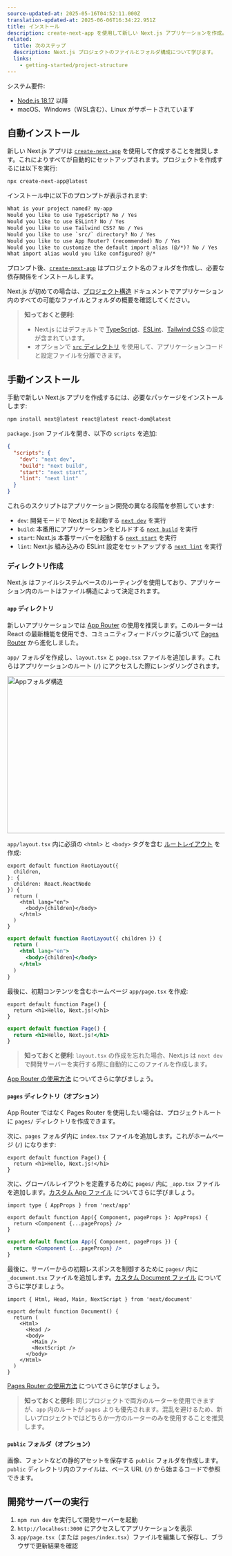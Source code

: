 ```yaml
---
source-updated-at: 2025-05-16T04:52:11.000Z
translation-updated-at: 2025-06-06T16:34:22.951Z
title: インストール
description: create-next-app を使用して新しい Next.js アプリケーションを作成。TypeScript、スタイル設定、`next.config.js` ファイルの構成を行います。
related:
  title: 次のステップ
  description: Next.js プロジェクトのファイルとフォルダ構成について学びます。
  links:
    - getting-started/project-structure
---
```


システム要件:

- [Node.js 18.17](https://nodejs.org/) 以降
- macOS、Windows（WSL含む）、Linux がサポートされています

## 自動インストール

新しい Next.js アプリは [`create-next-app`](/docs/app/api-reference/cli/create-next-app) を使用して作成することを推奨します。これによりすべてが自動的にセットアップされます。プロジェクトを作成するには以下を実行:

```bash filename="ターミナル"
npx create-next-app@latest
```

インストール中に以下のプロンプトが表示されます:

```txt filename="ターミナル"
What is your project named? my-app
Would you like to use TypeScript? No / Yes
Would you like to use ESLint? No / Yes
Would you like to use Tailwind CSS? No / Yes
Would you like to use `src/` directory? No / Yes
Would you like to use App Router? (recommended) No / Yes
Would you like to customize the default import alias (@/*)? No / Yes
What import alias would you like configured? @/*
```

プロンプト後、[`create-next-app`](/docs/app/api-reference/cli/create-next-app) はプロジェクト名のフォルダを作成し、必要な依存関係をインストールします。

Next.js が初めての場合は、[プロジェクト構造](/docs/getting-started/project-structure) ドキュメントでアプリケーション内のすべての可能なファイルとフォルダの概要を確認してください。

> **知っておくと便利**:
>
> - Next.js にはデフォルトで [TypeScript](/docs/app/building-your-application/configuring/typescript)、[ESLint](/docs/app/building-your-application/configuring/eslint)、[Tailwind CSS](/docs/app/building-your-application/styling/tailwind-css) の設定が含まれています。
> - オプションで [`src` ディレクトリ](/docs/app/building-your-application/configuring/src-directory) を使用して、アプリケーションコードと設定ファイルを分離できます。

## 手動インストール

手動で新しい Next.js アプリを作成するには、必要なパッケージをインストールします:

```bash filename="ターミナル"
npm install next@latest react@latest react-dom@latest
```

`package.json` ファイルを開き、以下の `scripts` を追加:

```json filename="package.json"
{
  "scripts": {
    "dev": "next dev",
    "build": "next build",
    "start": "next start",
    "lint": "next lint"
  }
}
```

これらのスクリプトはアプリケーション開発の異なる段階を参照しています:

- `dev`: 開発モードで Next.js を起動する [`next dev`](/docs/app/api-reference/cli/next#next-dev-options) を実行
- `build`: 本番用にアプリケーションをビルドする [`next build`](/docs/app/api-reference/cli/next#next-build-options) を実行
- `start`: Next.js 本番サーバーを起動する [`next start`](/docs/app/api-reference/cli/next#next-start-options) を実行
- `lint`: Next.js 組み込みの ESLint 設定をセットアップする [`next lint`](/docs/app/api-reference/cli/next#next-lint-options) を実行

### ディレクトリ作成

Next.js はファイルシステムベースのルーティングを使用しており、アプリケーション内のルートはファイル構造によって決定されます。

#### `app` ディレクトリ

新しいアプリケーションでは [App Router](/docs/app) の使用を推奨します。このルーターは React の最新機能を使用でき、コミュニティフィードバックに基づいて [Pages Router](/docs/pages) から進化しました。

`app/` フォルダを作成し、`layout.tsx` と `page.tsx` ファイルを追加します。これらはアプリケーションのルート (`/`) にアクセスした際にレンダリングされます。

<Image
  alt="Appフォルダ構造"
  srcLight="/docs/light/app-getting-started.png"
  srcDark="/docs/dark/app-getting-started.png"
  width="1600"
  height="363"
/>

`app/layout.tsx` 内に必須の `<html>` と `<body>` タグを含む [ルートレイアウト](/docs/app/building-your-application/routing/pages-and-layouts#root-layout-required) を作成:

```tsx filename="app/layout.tsx" switcher
export default function RootLayout({
  children,
}: {
  children: React.ReactNode
}) {
  return (
    <html lang="en">
      <body>{children}</body>
    </html>
  )
}
```

```jsx filename="app/layout.js" switcher
export default function RootLayout({ children }) {
  return (
    <html lang="en">
      <body>{children}</body>
    </html>
  )
}
```

最後に、初期コンテンツを含むホームページ `app/page.tsx` を作成:

```tsx filename="app/page.tsx" switcher
export default function Page() {
  return <h1>Hello, Next.js!</h1>
}
```

```jsx filename="app/page.js" switcher
export default function Page() {
  return <h1>Hello, Next.js!</h1>
}
```

> **知っておくと便利**: `layout.tsx` の作成を忘れた場合、Next.js は `next dev` で開発サーバーを実行する際に自動的にこのファイルを作成します。

[App Router の使用方法](/docs/app/building-your-application/routing/defining-routes) についてさらに学びましょう。

#### `pages` ディレクトリ（オプション）

App Router ではなく Pages Router を使用したい場合は、プロジェクトルートに `pages/` ディレクトリを作成できます。

次に、`pages` フォルダ内に `index.tsx` ファイルを追加します。これがホームページ (`/`) になります:

```tsx filename="pages/index.tsx" switcher
export default function Page() {
  return <h1>Hello, Next.js!</h1>
}
```

次に、グローバルレイアウトを定義するために `pages/` 内に `_app.tsx` ファイルを追加します。[カスタム App ファイル](/docs/pages/building-your-application/routing/custom-app) についてさらに学びましょう。

```tsx filename="pages/_app.tsx" switcher
import type { AppProps } from 'next/app'

export default function App({ Component, pageProps }: AppProps) {
  return <Component {...pageProps} />
}
```

```jsx filename="pages/_app.js" switcher
export default function App({ Component, pageProps }) {
  return <Component {...pageProps} />
}
```

最後に、サーバーからの初期レスポンスを制御するために `pages/` 内に `_document.tsx` ファイルを追加します。[カスタム Document ファイル](/docs/pages/building-your-application/routing/custom-document) についてさらに学びましょう。

```tsx filename="pages/_document.tsx" switcher
import { Html, Head, Main, NextScript } from 'next/document'

export default function Document() {
  return (
    <Html>
      <Head />
      <body>
        <Main />
        <NextScript />
      </body>
    </Html>
  )
}
```

[Pages Router の使用方法](/docs/pages/building-your-application/routing/pages-and-layouts) についてさらに学びましょう。

> **知っておくと便利**: 同じプロジェクトで両方のルーターを使用できますが、`app` 内のルートが `pages` よりも優先されます。混乱を避けるため、新しいプロジェクトではどちらか一方のルーターのみを使用することを推奨します。

#### `public` フォルダ（オプション）

画像、フォントなどの静的アセットを保存する `public` フォルダを作成します。`public` ディレクトリ内のファイルは、ベース URL (`/`) から始まるコードで参照できます。

## 開発サーバーの実行

1. `npm run dev` を実行して開発サーバーを起動
2. `http://localhost:3000` にアクセスしてアプリケーションを表示
3. `app/page.tsx`（または `pages/index.tsx`）ファイルを編集して保存し、ブラウザで更新結果を確認